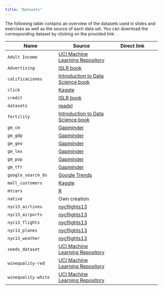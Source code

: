 ```yaml
---
title: "Datasets"
---
```


The following table contains an overview of the datasets used in slides and exercises as well as the source of each data set. You can download the corresponding dataset by clicking on the provided link:

| Name | Source | Direct link |
|------------------------|------------------------|------------------------|
| `Adult Income` | [UCI Machine Learning Repository](https://archive.ics.uci.edu/dataset/2/adult) |  |
| `Advertising` | [ISLR book](https://www.statlearning.com/) |  |
| `calificaciones` | [Introduction to Data Science book](https://rafalab.dfci.harvard.edu/dsbook-part-1/) |  |
| `click` | [Kaggle](https://www.kaggle.com/datasets/ahmedyoussefelhewag/user-interaction-ad-click-behavior-on-a-website) |  |
| `credit` | [ISLR book](https://www.statlearning.com/) |  |
| `datasets` | [readxl](https://cran.r-project.org/web/packages/readxl/index.html) |  |
| `fertility` | [Introduction to Data Science book](https://rafalab.dfci.harvard.edu/dsbook-part-1/) |  |
| `gm_cm` | [Gapminder](https://www.gapminder.org/data/documentation/gd005/) |  |
| `gm_gdp` | [Gapminder](https://www.gapminder.org/data/documentation/gd001/) |  |
| `gm_geo` | [Gapminder](https://www.gapminder.org/data/geo/) |  |
| `gm_lex` | [Gapminder](http://gapm.io/dlex) |  |
| `gm_pop` | [Gapminder](https://www.gapminder.org/data/documentation/gd003/) |  |
| `gm_tfr` | [Gapminder](https://www.gapminder.org/data/documentation/gd008/) |  |
| `google_search_ds` | [Google Trends](https://trends.google.com/trends?geo=AT&hl=de) |  |
| `mall_customers` | [Kaggle](https://www.kaggle.com/datasets/vjchoudhary7/customer-segmentation-tutorial-in-python/data) |  |
| `mtcars` | [R](https://stat.ethz.ch/R-manual/R-devel/library/datasets/html/mtcars.html) |  |
| `native` | Own creation |  |
| `nyc13_airlines` | [nycflights13](https://cran.r-project.org/web/packages/nycflights13/index.html) |  |
| `nyc13_airports` | [nycflights13](https://cran.r-project.org/web/packages/nycflights13/index.html) |  |
| `nyc13_flights` | [nycflights13](https://cran.r-project.org/web/packages/nycflights13/index.html) |  |
| `nyc13_planes` | [nycflights13](https://cran.r-project.org/web/packages/nycflights13/index.html) |  |
| `nyc13_weather` | [nycflights13](https://cran.r-project.org/web/packages/nycflights13/index.html) |  |
| `seeds_dataset` | [UCI Machine Learning Repository](https://archive.ics.uci.edu/dataset/236/seeds) |  |
| `winequality-red` | [UCI Machine Learning Repository](https://archive.ics.uci.edu/dataset/186/wine+quality) |  |
| `winequality-white` | [UCI Machine Learning Repository](https://archive.ics.uci.edu/dataset/186/wine+quality) |  |

